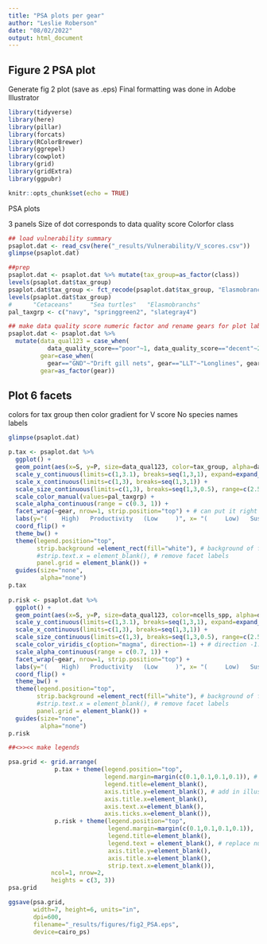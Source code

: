 ```yaml
---
title: "PSA plots per gear"
author: "Leslie Roberson"
date: "08/02/2022"
output: html_document
---
```


## Figure 2 PSA plot

Generate fig 2 plot (save as .eps)
Final formatting was done in Adobe Illustrator 

```r

library(tidyverse)
library(here)
library(pillar)
library(forcats)
library(RColorBrewer)
library(ggrepel)
library(cowplot)
library(grid)
library(gridExtra)
library(ggpubr)

knitr::opts_chunk$set(echo = TRUE)
```

PSA plots

3 panels
Size of dot corresponds to data quality score
Colorfor class

```r

## load vulnerability summary 
psaplot.dat <- read_csv(here("_results/Vulnerability/V_scores.csv"))
glimpse(psaplot.dat)

##prep
psaplot.dat <- psaplot.dat %>% mutate(tax_group=as_factor(class))
levels(psaplot.dat$tax_group)
psaplot.dat$tax_group <- fct_recode(psaplot.dat$tax_group, "Elasmobranchs"="Elasmobranchii", "Cetaceans"="Mammalia", "Sea turtles"="Reptilia")
levels(psaplot.dat$tax_group)
#      "Cetaceans"     "Sea turtles"   "Elasmobranchs" 
pal_taxgrp <- c("navy", "springgreen2", "slategray4")

## make data quality score numeric factor and rename gears for plot labels
psaplot.dat <- psaplot.dat %>% 
  mutate(data_qual123 = case_when(
           data_quality_score=="poor"~1, data_quality_score=="decent"~2, data_quality_score=="good"~3, TRUE~as.numeric(NA)),
         gear=case_when(
           gear=="GND"~"Drift gill nets", gear=="LLT"~"Longlines", gear=="PST"~"Purse seines", TRUE~""),
         gear=as_factor(gear))

```

## Plot 6 facets
colors for tax group then color gradient for V score
No species names labels

```r

glimpse(psaplot.dat)

p.tax <- psaplot.dat %>%
  ggplot() + 
  geom_point(aes(x=S, y=P, size=data_qual123, color=tax_group, alpha=data_qual123)) +
  scale_y_continuous(limits=c(1,3.1), breaks=seq(1,3,1), expand=expand_scale(add=c(0.2, 0.2))) +
  scale_x_continuous(limits=c(1,3), breaks=seq(1,3,1)) +
  scale_size_continuous(limits=c(1,3), breaks=seq(1,3,0.5), range=c(2.5, 0.5)) +
  scale_color_manual(values=pal_taxgrp) + 
  scale_alpha_continuous(range = c(0.3, 1)) +
  facet_wrap(~gear, nrow=1, strip.position="top") + # can put it right or left too
  labs(y="(    High)   Productivity   (Low     )", x= "(     Low)   Susceptibility   (High     )", color="", size="Data\nquality\nscore") +
  coord_flip() + 
  theme_bw() +
  theme(legend.position="top",
        strip.background =element_rect(fill="white"), # background of facet labels
        #strip.text.x = element_blank(), # remove facet labels
        panel.grid = element_blank()) +
  guides(size="none",
         alpha="none")
p.tax
  
p.risk <- psaplot.dat %>%
  ggplot() + 
  geom_point(aes(x=S, y=P, size=data_qual123, color=ncells_spp, alpha=data_qual123)) +
  scale_y_continuous(limits=c(1,3.1), breaks=seq(1,3,1), expand=expand_scale(add=c(0.2, 0.2))) +
  scale_x_continuous(limits=c(1,3), breaks=seq(1,3,1)) +
  scale_size_continuous(limits=c(1,3), breaks=seq(1,3,0.5), range=c(2.5, 0.5)) +
  scale_color_viridis_c(option="magma", direction=-1) + # direction -1: small ranged species are light colors
  scale_alpha_continuous(range = c(0.7, 1)) +
  facet_wrap(~gear, nrow=1, strip.position="top") + 
  labs(y="(    High)   Productivity   (Low     )", x= "(     Low)   Susceptibility   (High     )", color="", size="Data\nquality\nscore") +
  coord_flip() + 
  theme_bw() +
  theme(legend.position="top",
        strip.background =element_rect(fill="white"), # background of facet labels
        #strip.text.x = element_blank(), # remove facet labels
        panel.grid = element_blank()) +
  guides(size="none",
         alpha="none")
p.risk

##<>><< make legends

psa.grid <- grid.arrange(
             p.tax + theme(legend.position="top",
                           legend.margin=margin(c(0.1,0.1,0.1,0.1)), # top, right, bottom, left margins
                           legend.title=element_blank(),
                           axis.title.y=element_blank(), # add in illustrator with font formatting and arrows
                           axis.title.x=element_blank(),
                           axis.text.x=element_blank(),
                           axis.ticks.x=element_blank()),
             p.risk + theme(legend.position="top", 
                            legend.margin=margin(c(0.1,0.1,0.1,0.1)),
                            legend.title=element_blank(),
                            legend.text = element_blank(), # replace numbers with "small range" and "large range" in illustrator
                            axis.title.y=element_blank(),
                            axis.title.x=element_blank(),
                            strip.text.x=element_blank()),
            ncol=1, nrow=2,
            heights = c(3, 3))
psa.grid

ggsave(psa.grid, 
       width=7, height=6, units="in",
       dpi=600,
       filename="_results/figures/fig2_PSA.eps",
       device=cairo_ps)
```


